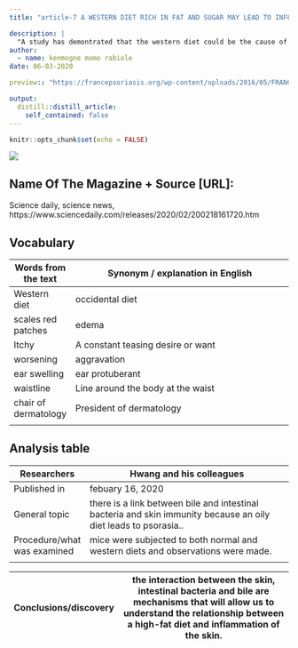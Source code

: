 ```yaml
---
title: "article-7 A WESTERN DIET RICH IN FAT AND SUGAR MAY LEAD TO INFLAMMATORY SKIN DISEASES SUCH AS PSORIASIS"

description: |
  "A study has demontrated that the western diet could be the cause of psoriasis this by the interaction between cholesteramine and biliary acid"
author:
  - name: kenmogne momo rabiole
date: 06-03-2020

preview:: "https://francepsoriasis.org/wp-content/uploads/2016/05/FRANCE_PSORIASIS_COMPRENDRE_LE-PSORIASIS_QUEST-CE-QUE-LE-PSORIASIS_3-845x321.jpg"

output:
  distill::distill_article:
    self_contained: false
---
```


```r
knitr::opts_chunk$set(echo = FALSE)
```

![](https://francepsoriasis.org/wp-content/uploads/2016/05/FRANCE_PSORIASIS_COMPRENDRE_LE-PSORIASIS_QUEST-CE-QUE-LE-PSORIASIS_3-845x321.jpg)


## Name Of The Magazine + Source [URL]: 

Science daily, science news, 
https://www.sciencedaily.com/releases/2020/02/200218161720.htm

## Vocabulary 

|  Words from the text                      | Synonym / explanation in English                                                                                                                                  |
| ------------------------------------------| -------------------------------------------------------------------------------------------------------------------------------------------------------------------------|
|         Western diet                         |        occidental diet                                                                                                                                               |
| scales red patches                              |       edema                                                                                                      |
|         Itchy                         |        A constant teasing desire  or want                                                                                                                                               |
| worsening                               |        aggravation                                                                                                       |
|         ear swelling                         |       ear protuberant                                                                                                                                               |
| waistline                             |        Line around the body at the waist                                                                                                      |
|         chair of dermatology                       |        President of dermatology
|


## Analysis table 

|       Researchers                         |          Hwang and his colleagues         |
| ------------------------------------------|-------------------------------------------------------------------------------------------------------------------------------------|
| Published in                              | febuary 16, 2020                                    |
| General topic                             |   there is a link between bile and intestinal bacteria and skin immunity because an oily diet leads to psorasia..        |
| Procedure/what was examined               |    mice were subjected to both normal and western diets and observations were made.          
 |

| Conclusions/discovery                     |   the interaction between the skin, intestinal bacteria and bile are mechanisms that will allow us to understand the relationship between a high-fat diet and inflammation of the skin.             |
| ------------------------------------------|-------------------------------------------------------------------------------------------------------|


